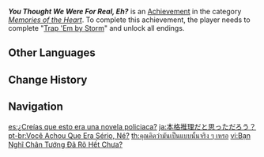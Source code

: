 {{Achievement Infobox
|id           = 84137
|order id     = 7300
|category     = Memories of the Heart
|description  = Complete "[[Trap 'Em by Storm]]" and unlock all endings.
|requirements = 
|primogems    = 20
|tracking     = 
|quest        = Trap 'Em by Storm
}}
'''''You Thought We Were For Real, Eh?''''' is an [[Achievement]] in the category ''[[Memories of the Heart]]''. To complete this achievement, the player needs to complete "[[Trap 'Em by Storm]]" and unlock all endings.

==Other Languages==
{{Other Languages
|en      = You Thought We Were For Real, Eh?
|zhs     = 你以为是本格吧？
|zhs_rm  = Nǐ Yǐwéi Shì Běngé ba?
|zht     = {{MC|m=你|f=妳}}以為是本格吧？
|zht_rm  = Nǐ Yǐwéi Shì Běngé ba?
|zh_tl   = 
|ja      = 本格推理だと思っただろう？
|ja_rm   = Honkaku Suiri da to Omotta Darou?
|ja_tl   = 
|ko      = 본격인 줄 알았겠지?
|ko_rm   = Bongyeogin Jul Alatgetjji?
|ko_tl   = You Thought We Were For Real, Right?
|es      = ¿Creías que esto era una novela policiaca?
|es_tl   = Did You Think This Was a Police Novel?
|fr      = Vous pensiez que c'était pour de vrai ?
|fr_tl   = You Thought It Was For Real?
|ru      = Ты {{MC|m=думал|f=думала}}, это всерьёз?
|ru_tl   = You Thought This Was Serious?
|th      = คุณคิดว่ามันเป็นแบบนั้นจริง ๆ เหรอ?
|th_rm   = 
|th_tl   = 
|vi      = Bạn Nghĩ Chân Tướng Đã Rõ Hết Chưa?
|vi_tl   = 
|de      = Hast du das im Ernst geglaubt?
|de_tl   = Did You Seriously Believe That?
|id      = Kamu Pikir Kami Ini Nyata Ya?
|id_tl   = You Think We Are Real Right?
|pt      = Você Achou Que Era Sério, Né?
|pt_tl   = 
|tr      = Ciddi Olduğumuzu Sandın, Öyle mi?
|tr_tl   = You Thought We Were Serious, Is it So?
|it      = Pensavi facessimo sul serio, eh?
|it_tl   = 
}}

==Change History==
{{Change History|2.8}}

==Navigation==
{{Achievement Navbox|Memories of the Heart}}

[[es:¿Creías que esto era una novela policiaca?]]
[[ja:本格推理だと思っただろう？]]
[[pt-br:Você Achou Que Era Sério, Né?]]
[[th:คุณคิดว่ามันเป็นแบบนั้นจริง ๆ เหรอ]]
[[vi:Bạn Nghĩ Chân Tướng Đã Rõ Hết Chưa?]]
